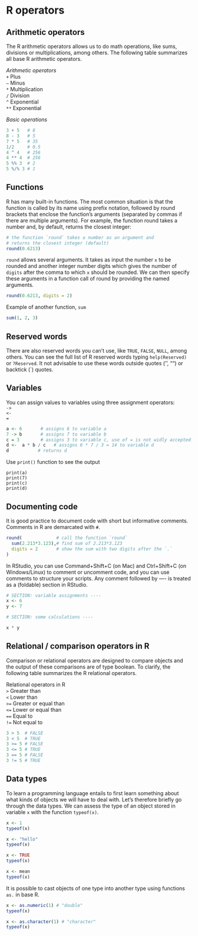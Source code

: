 # R operators 

## Arithmetic operators 

The R arithmetic operators allows us to do math operations, like sums, divisions or multiplications, among others. The following table summarizes all base R arithmetic operators.  


*Arithmetic operators*  
`+` 	Plus  
`–` 	Minus  
`*` 	Multiplication  
`/` 	Division  
`^` 	Exponential  
`**` 	Exponential  

*Basic operations*
```r

3 + 5   # 8
8 - 3   # 5
7 * 5   # 35
1/2     # 0.5
4 ^ 4   # 256
4 ** 4  # 256
5 %% 3  # 2
5 %/% 3 # 1
```


## Functions
R has many built-in functions. The most common situation is that the function is called by its name using prefix notation, followed by round brackets that enclose the function’s arguments (separated by commas if there are multiple arguments). For example, the function round takes a number and, by default, returns the closest integer:
```r
# the function `round` takes a number as an argument and 
# returns the closest integer (default)
round(0.6213)
```

`round` allows several arguments. It takes as input the number `x` to be rounded and another integer number digits which gives the number of `digits` after the comma to which `x` should be rounded. We can then specify these arguments in a function call of round by providing the named arguments.

```r
round(0.6213, digits = 2)
```

Example of another function, `sum`

```r
sum(1, 2, 3)
```

##  Reserved words

There are also reserved words you can’t use, like `TRUE`, `FALSE`, `NULL`, among others. You can see the full list of R reserved words typing `help(Reserved)` or `?Reserved`. It not advisable to use these words outside quotes ('', "") or backtick (`) quotes.     

## Variables 

You can assign values to variables using three assignment operators:   
`->`  
`<-`  
`=`
```r
a <- 6       # assigns 6 to variable a
7 -> b       # assigns 7 to variable b
c = 3        # assigns 3 to variable c, use of = is not widly accepted!
d <-  a * b / c   # assigns 6 * 7 / 3 = 14 to variable d
d           # returns d
```
Use `print()` function to see the output

`print(a)`  
`print(7)`  
`print(c)`  
`print(d)`  

## Documenting code

It is good practice to document code with short but informative comments. Comments in R are demarcated with `#`.

```r
round(             # call the function `round`
  sum(2.213*3.123),# find sum of 2.213*3.123
  digits = 2       # show the sum with two digits after the `.`
)
```

In RStudio, you can use Command+Shift+C (on Mac) and Ctrl+Shift+C (on Windows/Linux) to comment or uncomment code, and you can use comments to structure your scripts.
Any comment followed by ---- is treated as a (foldable) section in RStudio.



```r
# SECTION: variable assignments ----
x <- 6
y <- 7
```


```r
# SECTION: some calculations ----

x * y
```


## Relational / comparison operators in R 
Comparison or relational operators are designed to compare objects and the output of these comparisons are of type boolean. To clarify, the following table summarizes the R relational operators.

Relational operators in R   
`>` 	Greater than  
`<` 	Lower than  
`>=` 	Greater or equal than  
`<=` 	Lower or equal than  
`==` 	Equal to  
`!=` 	Not equal to  

```r
3 > 5  # FALSE
3 < 5  # TRUE
3 >= 5 # FALSE
3 <= 5 # TRUE
3 == 5 # FALSE
3 != 5 # TRUE
```

## Data types
To learn a programming language entails to first learn something about what kinds of objects we will have to deal with. Let’s therefore briefly go through the data types. We can assess the type of an object stored in variable `x` with the function `typeof(x)`. 

```r
x <- 1
typeof(x)

x <- "hello"
typeof(x)

x <- TRUE
typeof(x)

x <- mean
typeof(x)
```

It is possible to cast objects of one type into another type using functions `as.` in base R.

```r
x <- as.numeric(1) # "double"
typeof(x) 

x <- as.character(1) # "character"
typeof(x)
```

